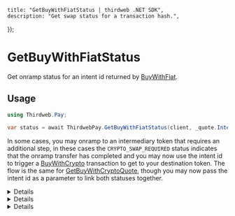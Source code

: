 
	title: "GetBuyWithFiatStatus | thirdweb .NET SDK",
	description: "Get swap status for a transaction hash.",
});

# GetBuyWithFiatStatus

Get onramp status for an intent id returned by [BuyWithFiat](/dotnet/pay/buywithfiat).

## Usage

```csharp
using Thirdweb.Pay;

var status = await ThirdwebPay.GetBuyWithFiatStatus(client, _quote.IntentId);
```

In some cases, you may onramp to an intermediary token that requires an additional step, in these cases the `CRYPTO_SWAP_REQUIRED` status indicates that the onramp transfer has completed and you may now use the intent id to trigger a [BuyWithCrypto](/dotnet/pay/buywithcrypto) transaction to get to your destination token. The flow is the same for [GetBuyWithCryptoQuote](/dotnet/pay/getbuywithcryptoquote), though you may now pass the intent id as a parameter to link both statuses together.

<Details summary="Configuration">

#### Client (required)

`ThirdwebClient`: The Thirdweb client instance.

#### Intent ID

`string`: The intent id returned by the quote.

</Details>

<Details summary="Return Value">

### Return Value

A `BuyWithFiatStatusResult` object containing the following properties:

```csharp
string IntentId; // Intent identifier to track onramp flow status
string Status; // Status of the onramp flow
string ToAddress; // Address to receive the tokens
OnRampQuote Quote; // OnRamp Quote details
TransactionDetails Source; // Source transaction details
TransactionDetails Destination; // Destination transaction details
string FailureMessage; // Failure message if any
object PurchaseData; // Additional data passed when creating the quote
```

</Details>

<Details summary="OnRamp Status">

### OnRamp Status

Possible status returned for a onramp transactions

```csharp
NONE - No status.
PENDING_PAYMENT - Payment is pending.
PAYMENT_FAILED - Payment has failed.
PENDING_ON_RAMP_TRANSFER -  Pending on-ramp transfer.
ON_RAMP_TRANSFER_IN_PROGRESS - On-ramp transfer is in progress.
ON_RAMP_TRANSFER_COMPLETED - On-ramp transfer is completed
ON_RAMP_TRANSFER_FAILED - On-ramp transfer has failed.
CRYPTO_SWAP_REQUIRED - Crypto swap is required.
CRYPTO_SWAP_COMPLETED - Crypto swap is completed.
CRYPTO_SWAP_FALLBACK - Crypto swap fallback.
CRYPTO_SWAP_IN_PROGRESS - Crypto swap is in progress.
CRYPTO_SWAP_FAILED -  Crypto swap has failed.
```

</Details>
